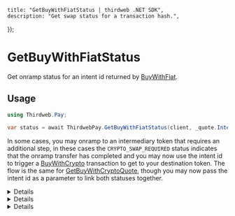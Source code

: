 
	title: "GetBuyWithFiatStatus | thirdweb .NET SDK",
	description: "Get swap status for a transaction hash.",
});

# GetBuyWithFiatStatus

Get onramp status for an intent id returned by [BuyWithFiat](/dotnet/pay/buywithfiat).

## Usage

```csharp
using Thirdweb.Pay;

var status = await ThirdwebPay.GetBuyWithFiatStatus(client, _quote.IntentId);
```

In some cases, you may onramp to an intermediary token that requires an additional step, in these cases the `CRYPTO_SWAP_REQUIRED` status indicates that the onramp transfer has completed and you may now use the intent id to trigger a [BuyWithCrypto](/dotnet/pay/buywithcrypto) transaction to get to your destination token. The flow is the same for [GetBuyWithCryptoQuote](/dotnet/pay/getbuywithcryptoquote), though you may now pass the intent id as a parameter to link both statuses together.

<Details summary="Configuration">

#### Client (required)

`ThirdwebClient`: The Thirdweb client instance.

#### Intent ID

`string`: The intent id returned by the quote.

</Details>

<Details summary="Return Value">

### Return Value

A `BuyWithFiatStatusResult` object containing the following properties:

```csharp
string IntentId; // Intent identifier to track onramp flow status
string Status; // Status of the onramp flow
string ToAddress; // Address to receive the tokens
OnRampQuote Quote; // OnRamp Quote details
TransactionDetails Source; // Source transaction details
TransactionDetails Destination; // Destination transaction details
string FailureMessage; // Failure message if any
object PurchaseData; // Additional data passed when creating the quote
```

</Details>

<Details summary="OnRamp Status">

### OnRamp Status

Possible status returned for a onramp transactions

```csharp
NONE - No status.
PENDING_PAYMENT - Payment is pending.
PAYMENT_FAILED - Payment has failed.
PENDING_ON_RAMP_TRANSFER -  Pending on-ramp transfer.
ON_RAMP_TRANSFER_IN_PROGRESS - On-ramp transfer is in progress.
ON_RAMP_TRANSFER_COMPLETED - On-ramp transfer is completed
ON_RAMP_TRANSFER_FAILED - On-ramp transfer has failed.
CRYPTO_SWAP_REQUIRED - Crypto swap is required.
CRYPTO_SWAP_COMPLETED - Crypto swap is completed.
CRYPTO_SWAP_FALLBACK - Crypto swap fallback.
CRYPTO_SWAP_IN_PROGRESS - Crypto swap is in progress.
CRYPTO_SWAP_FAILED -  Crypto swap has failed.
```

</Details>
